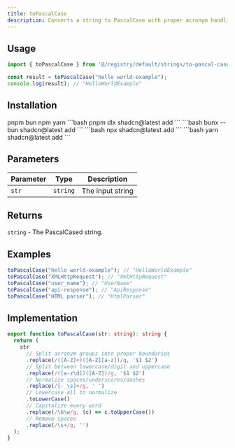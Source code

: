 ```yaml
---
title: toPascalCase
description: Converts a string to PascalCase with proper acronym handling
---
```


## Usage

```typescript
import { toPascalCase } from '@/registry/default/strings/to-pascal-case';

const result = toPascalCase("hello world-example");
console.log(result); // "HelloWorldExample"
```

## Installation

<Tabs groupId="language" defaultValue="pnpm" persist>
  <TabsList>
    <TabsTrigger value="pnpm">
      pnpm
    </TabsTrigger>
    <TabsTrigger value="bun">
      bun
    </TabsTrigger>
    <TabsTrigger value="npm">
      npm
    </TabsTrigger>
    <TabsTrigger value="yarn">
      yarn
    </TabsTrigger>
  </TabsList>
  <TabsContent value="pnpm">
    ```bash
    pnpm dlx shadcn@latest add
    ```
  </TabsContent>
  <TabsContent value="bun">
    ```bash
    bunx --bun shadcn@latest add
    ```
  </TabsContent>
  <TabsContent value="npm">
    ```bash
    npx shadcn@latest add
    ```
  </TabsContent>
  <TabsContent value="yarn">
    ```bash
    yarn shadcn@latest add
    ```
  </TabsContent>
</Tabs>

## Parameters

| Parameter | Type     | Description      |
|-----------|----------|------------------|
| `str`     | `string` | The input string |

## Returns

`string` - The PascalCased string.

## Examples

```typescript
toPascalCase("hello world-example"); // "HelloWorldExample"
toPascalCase("XMLHttpRequest"); // "XmlHttpRequest"
toPascalCase("user_name"); // "UserName"
toPascalCase("api-response"); // "ApiResponse"
toPascalCase("HTML parser"); // "HtmlParser"
```

## Implementation

```typescript
export function toPascalCase(str: string): string {
  return (
    str
      // Split acronym groups into proper boundaries
      .replace(/([A-Z]+)([A-Z][a-z])/g, '$1 $2')
      // Split between lowercase/digit and uppercase
      .replace(/([a-z\d])([A-Z])/g, '$1 $2')
      // Normalize spaces/underscores/dashes
      .replace(/[-_\s]+/g, ' ')
      // Lowercase all to normalize
      .toLowerCase()
      // Capitalize every word
      .replace(/\b\w/g, (c) => c.toUpperCase())
      // Remove spaces
      .replace(/\s+/g, '')
  );
}
```
